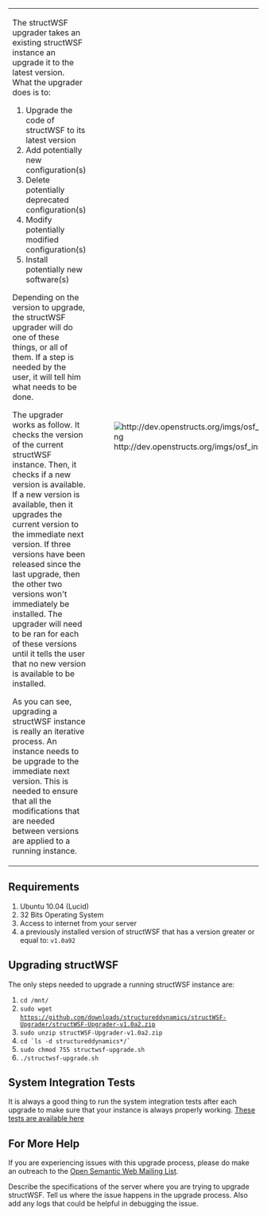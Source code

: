 {|
|-
| <p>The structWSF upgrader takes an existing structWSF instance an upgrade it to the latest version. What the upgrader does is to:

# Upgrade the code of structWSF to its latest version
# Add potentially new configuration(s)
# Delete potentially deprecated configuration(s)
# Modify potentially modified configuration(s)
# Install potentially new software(s)

Depending on the version to upgrade, the structWSF upgrader will do one of these things, or all of them. If a step is needed by the user, it will tell him what needs to be done.

The upgrader works as follow. It checks the version of the current structWSF instance. Then, it checks if a new version is available. If a new version is available, then it upgrades the current version to the immediate next version. If three versions have been released since the last upgrade, then the other two versions won't immediately be installed. The upgrader will need to be ran for each of these versions until it tells the user that no new version is available to be installed.

As you can see, upgrading a structWSF instance is really an iterative process. An instance needs to be upgrade to the immediate next version. This is needed to ensure that all the modifications that are needed between versions are applied to a running instance.</p>
| [[File:http://dev.openstructs.org/imgs/osf_installer.png]]
|}

== Requirements ==
# Ubuntu 10.04 (Lucid)
# 32 Bits Operating System
# Access to internet from your server
# a previously installed version of structWSF that has a version greater or equal to: <code>v1.0a92</code>

== Upgrading structWSF ==
The only steps needed to upgrade a running structWSF instance are:

# <code>cd /mnt/</code>
# <code>sudo wget https://github.com/downloads/structureddynamics/structWSF-Upgrader/structWSF-Upgrader-v1.0a2.zip</code>
# <code>sudo unzip structWSF-Upgrader-v1.0a2.zip</code>
# <code>cd `ls -d structureddynamics*/`</code>
# <code>sudo chmod 755 structwsf-upgrade.sh</code>
# <code>./structwsf-upgrade.sh</code>

== System Integration Tests ==

It is always a good thing to run the system integration tests after each upgrade to make sure that your instance is always properly working. [https://github.com/structureddynamics/structWSF-Tests-Suites These tests are available here]

== For More Help ==
If you are experiencing issues with this upgrade process, please do make an outreach to the [http://groups.google.com/group/open-semantic-framework Open Semantic Web Mailing List].

Describe the specifications of the server where you are trying to upgrade structWSF. Tell us where the issue happens in the upgrade process. Also add any logs that could be helpful in debugging the issue.

